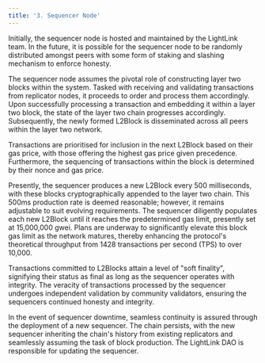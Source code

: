 ```yaml
---
title: '3. Sequencer Node'
---
```


Initially, the sequencer node is hosted and maintained by the LightLink team. In the future, it is possible for the sequencer node to be randomly distributed amongst peers with some form of staking and slashing mechanism to enforce honesty.

The sequencer node assumes the pivotal role of constructing layer two blocks within the system. Tasked with receiving and validating transactions from replicator nodes, it proceeds to order and process them accordingly. Upon successfully processing a transaction and embedding it within a layer two block, the state of the layer two chain progresses accordingly. Subsequently, the newly formed L2Block is disseminated across all peers within the layer two network.

Transactions are prioritised for inclusion in the next L2Block based on their gas price, with those offering the highest gas price given precedence. Furthermore, the sequencing of transactions within the block is determined by their nonce and gas price.

Presently, the sequencer produces a new L2Block every 500 milliseconds, with these blocks cryptographically appended to the layer two chain. This 500ms production rate is deemed reasonable; however, it remains adjustable to suit evolving requirements. The sequencer diligently populates each new L2Block until it reaches the predetermined gas limit, presently set at 15,000,000 gwei. Plans are underway to significantly elevate this block gas limit as the network matures, thereby enhancing the protocol's theoretical throughput from 1428 transactions per second (TPS) to over 10,000.

Transactions committed to L2Blocks attain a level of "soft finality", signifying their status as final as long as the sequencer operates with integrity. The veracity of transactions processed by the sequencer undergoes independent validation by community validators, ensuring the sequencers continued honesty and integrity.

In the event of sequencer downtime, seamless continuity is assured through the deployment of a new sequencer. The chain persists, with the new sequencer inheriting the chain's history from existing replicators and seamlessly assuming the task of block production. The LightLink DAO is responsible for updating the sequencer.
